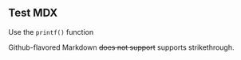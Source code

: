 ## Test MDX

Use the `printf()` function

Github-flavored Markdown ~~does not support~~ supports strikethrough.